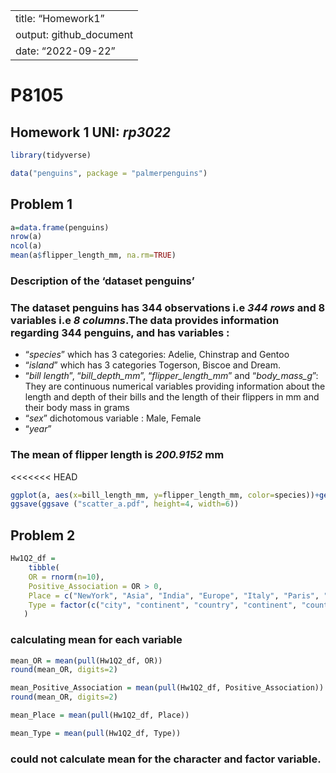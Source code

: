 

---
title: "Homework1"
output: github_document
date: "2022-09-22"
---

# P8105

## Homework 1  **UNI**: _rp3022_

```r
library(tidyverse)
```

```r
data("penguins", package = "palmerpenguins")

```

## Problem 1

```r
a=data.frame(penguins)
nrow(a)
ncol(a)
mean(a$flipper_length_mm, na.rm=TRUE)


```

### Description of the 'dataset penguins'
### The dataset penguins has 344 observations i.e _344 rows_ and 8 variables i.e _8 columns_.The data provides information regarding 344 penguins, and has variables :

* "_species_" which has 3 categories: Adelie, Chinstrap and Gentoo   
* "_island_" which has 3 categories Togerson, Biscoe and Dream.
* "_bill length_", "_bill_depth_mm_",  "_flipper_length_mm_" and "_body_mass_g_": They are continuous numerical variables providing information about the length and depth of their bills and the length of their flippers in mm and their body mass in grams
* "_sex_" dichotomous variable : Male, Female
* "_year_"

### The mean of flipper length is _200.9152_ mm

<<<<<<< HEAD
```r
ggplot(a, aes(x=bill_length_mm, y=flipper_length_mm, color=species))+geom_point()
ggsave(ggsave ("scatter_a.pdf", height=4, width=6))

```
## Problem 2

```r
Hw1Q2_df =
    tibble(
    OR = rnorm(n=10),
    Positive_Association = OR > 0,
    Place = c("NewYork", "Asia", "India", "Europe", "Italy", "Paris", "Canada", "Germany", "London", "Boston"),
    Type = factor(c("city", "continent", "country", "continent", "country", "city", "country", "country","city", "city"))
   )
```
### calculating mean for each variable

```r
mean_OR = mean(pull(Hw1Q2_df, OR))
round(mean_OR, digits=2)

mean_Positive_Association = mean(pull(Hw1Q2_df, Positive_Association))
round(mean_OR, digits=2)

mean_Place = mean(pull(Hw1Q2_df, Place))

mean_Type = mean(pull(Hw1Q2_df, Type))
```

### could not calculate mean for the character and factor variable.
                    


